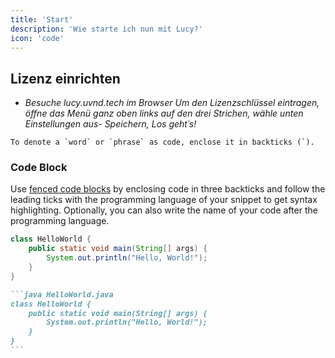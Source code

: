 ```yaml
---
title: 'Start'
description: 'Wie starte ich nun mit Lucy?'
icon: 'code'
---
```


## Lizenz einrichten


+ *Besuche lucy.uvnd.tech im Browser
Um den Lizenzschlüssel eintragen, öffne das Menü ganz oben links auf den drei Strichen, wähle unten Einstellungen aus- Speichern, Los geht´s!*



```
To denote a `word` or `phrase` as code, enclose it in backticks (`).
```

### Code Block

Use [fenced code blocks](https://www.markdownguide.org/extended-syntax/#fenced-code-blocks) by enclosing code in three backticks and follow the leading ticks with the programming language of your snippet to get syntax highlighting. Optionally, you can also write the name of your code after the programming language.

```java HelloWorld.java
class HelloWorld {
    public static void main(String[] args) {
        System.out.println("Hello, World!");
    }
}
```

````md
```java HelloWorld.java
class HelloWorld {
    public static void main(String[] args) {
        System.out.println("Hello, World!");
    }
}
```
````
